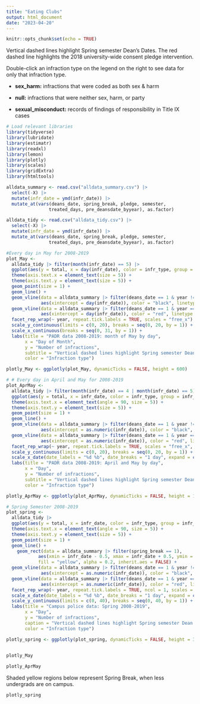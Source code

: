 ```yaml
---
title: "Eating Clubs"
output: html_document
date: "2023-04-20"
---
```


```{=html}
<style type="text/css">
.main-container {
  max-width: 1800px;
  margin-left: auto;
  margin-right: auto;
}
</style>
```
```r
knitr::opts_chunk$set(echo = TRUE)
```

Vertical dashed lines highlight Spring semester Dean's Dates. The red dashed line highlights the 2018 university-wide consent pledge intervention.

Double-click an infraction type on the legend on the right to see data for only that infraction type.

-   **sex_harm:** infractions that were coded as both sex & harm

-   **null:** infractions that were neither sex, harm, or party

-   **sexual_misconduct:** records of findings of responsibility in Title IX cases

```r
# Load relevant libraries
library(tidyverse)
library(lubridate)
library(estimatr)
library(readxl)
library(lemon)
library(plotly)
library(scales)
library(gridExtra)
library(htmltools)

alldata_summary <- read.csv("alldata_summary.csv") |> 
  select(-X) |> 
  mutate(infr_date = ymd(infr_date)) |> 
  mutate_at(vars(deans_date, spring_break, pledge, semester, 
                treated_days, pre_deansdate_byyear), as.factor)

alldata_tidy <- read.csv("alldata_tidy.csv") |> 
  select(-X) |> 
  mutate(infr_date = ymd(infr_date)) |> 
  mutate_at(vars(deans_date, spring_break, pledge, semester, 
                treated_days, pre_deansdate_byyear), as.factor)

#Every day in May for 2008-2019
plot_May <- 
  alldata_tidy |> filter(month(infr_date) == 5) |> 
  ggplot(aes(y = total, x = day(infr_date), color = infr_type, group = infr_type)) +
  theme(axis.text.x = element_text(size = 5)) +
  theme(axis.text.y = element_text(size = 5)) +
  geom_point(size = 1) +
  geom_line() +
  geom_vline(data = alldata_summary |> filter(deans_date == 1 & year != 2018),
             aes(xintercept = day(infr_date)), color = "black", linetype = "dashed", linewidth = 0.5) +
  geom_vline(data = alldata_summary |> filter(deans_date == 1 & year == 2018),
             aes(xintercept = day(infr_date)), color = "red", linetype = "dashed", linewidth = 0.5) +
  facet_rep_wrap(~ year, repeat.tick.labels = TRUE, scales = "free_x") +
  scale_y_continuous(limits = c(0, 20), breaks = seq(0, 20, by = 1)) +
  scale_x_continuous(breaks = seq(0, 31, by = 1)) +
  labs(title = "PADR data 2008-2019: month of May by day",
       x = "Day of Month", 
       y = "Number of infractions",
       subtitle = "Vertical dashed lines highlight Spring semester Dean's Dates. The red dashed line highlights the 2018 university-wide consent pledge intervention.",
       color = "Infraction type")

plotly_May <- ggplotly(plot_May, dynamicTicks = FALSE, height = 600)

# # Every day in April and May for 2008-2019
plot_AprMay <-
  alldata_tidy |> filter(month(infr_date) == 4 | month(infr_date) == 5) |>
  ggplot(aes(y = total, x = infr_date, color = infr_type, group = infr_type)) +
  theme(axis.text.x = element_text(angle = 90, size = 5)) +
  theme(axis.text.y = element_text(size = 5)) +
  geom_point(size = 1) +
  geom_line() +
  geom_vline(data = alldata_summary |> filter(deans_date == 1 & year != 2018),
             aes(xintercept = as.numeric(infr_date)), color = "black", linetype = "dashed", linewidth = 0.5) +
  geom_vline(data = alldata_summary |> filter(deans_date == 1 & year == 2018),
             aes(xintercept = as.numeric(infr_date)), color = "red", linetype = "dashed", linewidth = 0.5) +
  facet_rep_wrap(~ year, repeat.tick.labels = TRUE, scales = "free_x", ncol = 2) +
  scale_y_continuous(limits = c(0, 20), breaks = seq(0, 20, by = 1)) +
  scale_x_date(date_labels = "%d %b", date_breaks = "1 day", expand = c(0,0)) +
  labs(title = "PADR data 2008-2019: April and May by day",
       x = "Day",
       y = "Number of infractions",
       subtitle = "Vertical dashed lines highlight Spring semester Dean's Dates. The red dashed line highlights the 2018 university-wide consent pledge intervention.",
       color = "Infraction type")

plotly_AprMay <- ggplotly(plot_AprMay, dynamicTicks = FALSE, height = 1500)

# Spring Semester 2008-2019
plot_spring <-
  alldata_tidy |>
  ggplot(aes(y = total, x = infr_date, color = infr_type, group = infr_type)) +
  theme(axis.text.x = element_text(angle = 90, size = 5)) +
  theme(axis.text.y = element_text(size = 5)) +
  geom_point(size = 1) +
  geom_line() +
    geom_rect(data = alldata_summary |> filter(spring_break == 1),
            aes(xmin = infr_date - 0.5, xmax = infr_date + 0.5, ymin = 0, ymax = 40),
            fill = "yellow", alpha = 0.2, inherit.aes = FALSE) +
  geom_vline(data = alldata_summary |> filter(deans_date == 1 & year != 2018),
             aes(xintercept = as.numeric(infr_date)), color = "black", linetype = "dashed", linewidth = 0.5) +
  geom_vline(data = alldata_summary |> filter(deans_date == 1 & year == 2018),
             aes(xintercept = as.numeric(infr_date)), color = "red", linetype = "dashed", linewidth = 0.5) +
  facet_rep_wrap(~ year, repeat.tick.labels = TRUE, ncol = 1, scales = "free_x") +
  scale_x_date(date_labels = "%d %b", date_breaks = "1 day", expand = c(0,0)) +
  scale_y_continuous(limits = c(0, 40), breaks = seq(0, 40, by = 1)) +
  labs(title = "Campus police data: Spring 2008-2019",
       x = "Day",
       y = "Number of infractions",
       caption = "Vertical dashed lines highlight Spring semester Dean's Dates.",
       color = "Infraction type")

plotly_spring <- ggplotly(plot_spring, dynamicTicks = FALSE, height = 3000)
  
```

```r
plotly_May
```

```r
plotly_AprMay
```

Shaded yellow regions below represent Spring Break, when less undergrads are on campus.

```r
plotly_spring
```